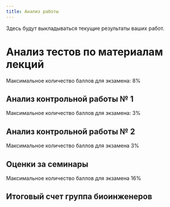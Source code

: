 ```yaml
---
title: Анализ работы
---
```


Здесь будут выкладываться текущие результаты ваших работ.




<!-- ```{r,  echo=FALSE, message=FALSE, warning=FALSE} -->
<!-- library(knitr) -->
<!-- library(dplyr) -->
<!-- library(readxl) -->
<!-- library(ggplot2) -->
<!-- library(broom) -->
<!-- library(tidyr) -->


<!-- class <- read_xlsx("data/Classess_2022_biology.xlsx", col_names = T) -->
<!-- class <- class %>% filter(!is.na(Login)|!is.na(Group) ) -->
<!-- class <- class %>% select(St_Mail, Login) -->


<!-- opts_chunk$set(echo = FALSE) -->

<!-- ``` -->



# **Анализ тестов по материалам лекций**

Максимальное количество баллов для экзамена: 8%



<!-- ```{r,  echo=FALSE, message=FALSE, warning=FALSE, eval=FALSE} -->

<!-- credits <- class %>% select(Login, St_Mail) -->

<!-- # Тест по Лекции 1 -->
<!-- test_lecture_1 <- read_excel("data/Основы ОТС и Предмет экологии  (Общая экология 2022)(1-103).xlsx", na = "NA") -->

<!-- test_lecture_1 <- test_lecture_1 %>% select(c(1,3)) -->


<!-- #  -->
<!-- # test_lecture_1 <- read_xlsx("data/Основы ОТС и Предмет экологии  (Общая экология для биоинженеров 2022)(1-26).xlsx") -->
<!-- #  -->
<!-- # test_lecture_1 <- test_lecture_1 %>% select(c(1,3)) -->


<!-- names(test_lecture_1) <- c("St_Mail", "Score_lecture_1") -->

<!-- # test_lecture_1[test_lecture_1$St_Mail == "st092164@student.spbu.ru", ] -->


<!-- credits <- merge(credits, test_lecture_1, all.x = TRUE) -->



<!-- #Тест по Лекции 2 -->

<!-- test_lecture_2 <- read_xlsx("data/Аутэкология (Общая экология 2022)(1-100).xlsx", na = "NA") -->

<!-- # test_lecture_2 <- read_xlsx("data/Аутэкология (Общая экология 2021)(1-98).xlsx") -->
<!-- # -->
<!-- # -->
<!-- # -->
<!-- # -->

<!-- test_lecture_2 <- test_lecture_2 %>% select(1,3) -->
<!-- names(test_lecture_2) <- c("St_Mail", "Score_lecture_2") -->

<!-- credits <- merge(credits, test_lecture_2, all.x = TRUE) -->



<!-- #Тест по Лекции 3 -->


<!-- test_lecture_3 <- read_xlsx("data/Структура и динамика популяций  (Общая экология 2022)(1-98).xlsx") -->

<!-- test_lecture_3 <- test_lecture_3 %>% select(1,3) -->
<!-- names(test_lecture_3) <- c("St_Mail", "Score_lecture_3") -->

<!-- credits <- merge(credits, test_lecture_3, all.x = TRUE) -->



<!-- test_lecture_4 <- read_xlsx("data/Взаимоотношения организмов (Общая экология 2022)(1-102).xlsx") -->

<!-- test_lecture_4 <- test_lecture_4 %>% select(1,3) -->
<!-- names(test_lecture_4) <- c("St_Mail", "Score_lecture_4") -->

<!-- credits <- merge(credits, test_lecture_4, all.x = TRUE) -->



<!-- test_lecture_5 <- read_xlsx("data/Конкуренция и трофические связи (Общая экология 2022)(1-85).xlsx") -->

<!-- test_lecture_5 <- test_lecture_5 %>% select(1,3) -->
<!-- names(test_lecture_5) <- c("St_Mail", "Score_lecture_5") -->

<!-- credits <- merge(credits, test_lecture_5, all.x = TRUE) -->




<!-- test_lecture_6 <- read_xlsx("data/Симбиозы и структура сообществ (Общая экология 2022)(1-64).xlsx") -->

<!-- test_lecture_6 <- test_lecture_6 %>% select(1,3) -->
<!-- names(test_lecture_6) <- c("St_Mail", "Score_lecture_6") -->

<!-- credits <-  merge(credits, test_lecture_6, all.x = TRUE) -->



<!-- ########################## -->
<!-- #Вывод общей таблицы с баллами -->
<!-- credits <- credits %>% filter(Login != "NA") -->

<!-- credits_sum <- 9 + 10 + 20 + 10 + 14 + 10 -->

<!-- credits_print <- credits %>% select(-St_Mail) -->

<!-- credits_print$Sum <- credits_print %>% select(-c("Login")) %>% rowSums(na.rm=TRUE) -->

<!-- credits_print$Credit_Sum <- credits_sum -->

<!-- credits_print$Proportion <- round(credits_print$Sum / credits_print$Credit_Sum, 2) -->

<!-- credits_print$Exam <- credits_print$Proportion * 3 -->

<!-- # credits_print$Exam <- round(credits_print$Exam, 1) * 10 #умножаем на это число, так как от каждой из 8 лекций приходит 10/8 финальной оценки -->



<!-- ``` -->



<!-- **Состояние индивидуального счета студентов** -->

<!-- ```{r, echo=F, eval=FALSE} -->

<!-- options(knitr.kable.NA = '-') -->

<!-- credits_print <- credits_print %>% filter(!is.na(Login)) %>% select(-Sum, -Credit_Sum)  -->

<!-- kable(credits_print) -->

<!-- ``` -->











<!-- # **Анализ отчетов по самостоятельной работе № 1** -->


<!-- ```{r,  echo=FALSE, message=FALSE, warning=FALSE} -->

<!-- hw1 <- read_xlsx("data/Тест по самостоятельной работе №1 (Общая экология 2021)(1-108).xlsx") -->
<!-- hw1 <- hw1[1:2] -->
<!-- names(hw1) <- c("Login", "Score") -->

<!-- hw1 <- hw1 %>% group_by(Login) %>% summarise(Score = max(Score)) -->

<!-- # add_hw1 <- read.csv("data/Самостоятельная работа №1 Дополнительный вопрос.csv", header = T) -->
<!-- # names(add_hw1) <- c("Login", "add_score") -->
<!-- #  -->
<!-- # add_hw1 <- add_hw1 %>% group_by(Login) %>% summarise(add_score = max(add_score)) -->
<!-- #  -->
<!-- # # hw1[!(hw1$Login %in% add_hw1$Login), ] -->
<!-- #  -->

<!-- # hw1_score <- class %>% select(St_Mail, Login) -->
<!-- #  -->
<!-- # hw1_score <- merge(hw1_score, hw1, all.x = T) -->
<!-- #  -->
<!-- # hw1_score <- merge(hw1_score, add_hw1, all.x = T) -->
<!-- #  -->
<!-- # hw1_score$Sum <- hw1_score %>% select(Score, add_score) %>% rowSums(., na.rm = T) -->

<!-- hw1_score <- hw1 -->

<!-- hw1_score$Total <- 15 -->

<!-- hw1_score$Exam <- round(hw1_score$Score / hw1_score$Total, 1) -->

<!-- # hw1_score_print <- hw1_score %>% select(Login, Score, add_score, Sum, Exam) -->

<!-- hw1_score_print <- hw1_score  -->

<!-- # kable(hw1_score_print, col.names = c("Login", "Основные вопросы", "Доп. вопр. 1", "Сумма",  "% от экзаменационной оценки")) -->

<!-- kable(hw1_score_print, col.names = c("Login", "Сумма", "Всего вопросов",  "% от экзаменационной оценки")) -->


<!-- ``` -->

<!-- <br> -->
<!-- <br> -->


<!-- # **Анализ отчетов по самостоятельной работе № 2** -->


<!-- ```{r,  echo=FALSE, message=FALSE, warning=FALSE} -->

<!-- hw2 <- read_xlsx("data/Самостоятельная работа № 2 (Общая экология 2021)(1-89).xlsx") -->
<!-- hw2 <- hw2 %>% select(1, 3) -->
<!-- names(hw2) <- c("Login", "Score") -->


<!-- # add_hw1 <- read.csv("data/Самостоятельная работа №1 Дополнительный вопрос.csv", header = T) -->
<!-- # names(add_hw1) <- c("Login", "add_score") -->
<!-- #  -->
<!-- # add_hw1 <- add_hw1 %>% group_by(Login) %>% summarise(add_score = max(add_score)) -->
<!-- #  -->
<!-- # # hw1[!(hw1$Login %in% add_hw1$Login), ] -->
<!-- #  -->

<!-- # hw1_score <- class %>% select(St_Mail, Login) -->
<!-- #  -->
<!-- # hw1_score <- merge(hw1_score, hw1, all.x = T) -->
<!-- #  -->
<!-- # hw1_score <- merge(hw1_score, add_hw1, all.x = T) -->
<!-- #  -->
<!-- # hw1_score$Sum <- hw1_score %>% select(Score, add_score) %>% rowSums(., na.rm = T) -->

<!-- hw2_score <- hw2 -->

<!-- hw2_score$Total <- 18 -->

<!-- hw2_score$Exam <- round(hw2_score$Score / hw2_score$Total, 1) -->

<!-- # hw1_score_print <- hw1_score %>% select(Login, Score, add_score, Sum, Exam) -->

<!-- hw2_score_print <- hw2_score  -->

<!-- # kable(hw1_score_print, col.names = c("Login", "Основные вопросы", "Доп. вопр. 1", "Сумма",  "% от экзаменационной оценки")) -->

<!-- kable(hw2_score_print, col.names = c("Login", "Сумма", "Всего вопросов",  "% от экзаменационной оценки")) -->


<!-- ``` -->

<!-- <br> -->
<!-- <br> -->




<!-- # **Анализ отчетов по самостоятельной работе № 2** -->





<!-- **Господа!** Приношу извинения за задержку с публикацией оценок. Напоминаю, что баллы за эту работу дополнительные (те, кто работу не сделал, ничего не потерял... но и не приобрел:). Поскольку в результате высвободился 1%, он уходит в оценку за работы по тестам по материалам лекций (то есть вес этой оценки удваивается). -->



<!-- <br> -->
<!-- <br> -->


## **Анализ контрольной работы № 1**

Максимальное количество баллов для экзамена: 3%

<!-- ```{r,  echo=FALSE, message=FALSE, warning=FALSE, eval=FALSE} -->

<!-- # cont1 <- read_excel("data/Контрольная работа № 1 (Общая экология для биоинженеров 2022)(1-28).xlsx") -->

<!-- cont1 <- read_excel("data/Контрольная работа № 1 (Общая экология 2022)(1-104).xlsx") -->
<!-- names(cont1) <- c("St_Mail","Name", "Score") -->

<!-- cont1_print <- merge(class, cont1 %>% select(-Name ) ) %>% select(-St_Mail) %>% mutate(Exam = round(Score / 24 * 1.5, 1) )  -->

<!-- kable(cont1_print) -->


<!-- ``` -->




## **Анализ контрольной работы № 2**


Максимальное количество баллов для экзамена 3%



<!-- ```{r,  echo=FALSE, message=FALSE, warning=FALSE, eval=FALSE} -->

<!-- # cont1 <- read_excel("data/Control_work_1_biotech.xlsx") -->

<!-- cont2 <- read_excel("data/Контрольная работа № 2 (Общая экология 2022)(1-100).xlsx") -->
<!-- names(cont2) <- c("St_Mail",  "Name", "Score") -->

<!-- cont2_print <- merge(class, cont2 %>% select(-Name ) ) %>% select(-St_Mail) %>% mutate(Exam = round(Score / 13*1.5, 1)) -->

<!-- kable(cont2_print) -->


<!-- ``` -->






<!-- ## **Анализ самостоятельной работы № 1** -->

<!-- Максимальное количество баллов для экзамена 1.5% -->



<!-- ```{r,  echo=FALSE, message=FALSE, warning=FALSE, eval=FALSE} -->

<!-- hw1 <- read_excel("data/Тест по самостоятельной работе №1 (Общая экология 2022)(1-98).xlsx") -->

<!-- hw1_score <- hw1 -->

<!-- names(hw1_score) <- c("St_Mail","Name", "Score") -->


<!-- hw1_score <- merge(class, hw1_score) %>% select(-c(St_Mail, Name)) -->


<!-- hw1_score$Total <- hw1_score$Score / 15 * 1.5 -->


<!-- hw1_score$Exam <- round(hw1_score$Total, 1) -->



<!-- hw1_score_print <- hw1_score %>% select(-Total) -->

<!-- kable(hw1_score_print, col.names = c("Login", "Score", "Exam")) -->


<!-- ``` -->




<!-- ## **Анализ самостоятельной работы № 2** -->

<!-- Максимальное количество баллов для экзамена 1.5% -->





<!-- ```{r,  echo=FALSE, message=FALSE, warning=FALSE, eval=FALSE} -->

<!-- hw2 <- read_excel("data/Самостоятельная работа № 2 (Общая экология 2021) (Общая экология 2022)(1-78).xlsx") -->

<!-- hw2_score <- hw2 -->

<!-- names(hw2_score) <- c("St_Mail","Name", "Score") -->


<!-- hw2_score <- merge(class, hw2_score) %>% select(-c(St_Mail, Name)) -->


<!-- hw2_score$Total <- hw2_score$Score / 21 * 1.5 -->


<!-- hw2_score$Exam <- round(hw2_score$Total, 1) -->



<!-- hw2_score_print <- hw2_score %>% select(-Total) -->

<!-- kable(hw2_score_print, col.names = c("Login", "Score", "Exam")) -->


<!-- ``` -->



## **Оценки за семинары**

Максимальное количество баллов для экзамена 16%

<!-- ```{r warning = FALSE, eval=FALSE} -->

<!-- sem <- read_excel("data/Семинары по экологии биотехнологи 2022.xlsx", na = "NA") -->

<!-- sem <- sem %>% select(Login, Seminar_1, Seminar_2) -->

<!-- sem_print <- merge(class, sem) %>% select(Login, Group, Seminar_1, Seminar_2) %>% rowwise() %>% mutate(Exam = sum(Seminar_1 * 8,  Seminar_2 * 8, na.rm = T) ) -->

<!-- ``` -->

<!-- ```{r eval=FALSE} -->
<!-- kable(sem_print) -->


<!-- ``` -->





<!-- ## **Семинар-конференция № 2** -->


<!-- ```{r} -->

<!-- sem_2 <- read_excel("data/Conference_seminar_2.xlsx") -->

<!-- sem_2_print <- merge(class, sem_2) %>% select(-St_Mail) %>% mutate(Exam = Presentation + Presence + Speech + Bonus) -->

<!-- ``` -->

<!-- ```{r} -->
<!-- kable(sem_2_print) -->

<!-- ``` -->



<!-- ## **Результаты семинаров** -->

<!-- Семинары приносят в экзаменационную оценку 27% -->

<!-- **Коллеги!** -->

<!-- Оценки, которые вы видите ниже, это результат автоматической обработки базы, которую заполняют преподаватели после семинаров.  Проверяйте, пожалуйста, все ваши текущие оценки. Если вы видите, что вам что-то не проставлено, то срочно связывайтесь с соответствующим преподавателем. -->

<!-- Поверьте, у нас колоссальная нагрузка и мы не всегда успеваем внести оценки в ведомость. Контролируйте этот процесс, пожалуйста. -->



<!-- ```{r,  echo=FALSE, message=FALSE, warning=FALSE, eval=FALSE} -->

<!-- seminars <- read_excel("data/Семинары биологи 2022.xlsx") -->

<!-- names(seminars)[1:3] <- c( "Family", "Name", "Login") -->

<!-- seminars_print <- seminars %>% select(-Family, -Name) -->



<!-- seminars_print$Exam <- seminars_print %>% select(- c(Login, Group) ) %>% mutate(Sum = rowSums(., na.rm = T), Exam = Sum) %>% pull(Exam)  -->

<!-- seminars_print$Exam <- seminars_print$Exam*3 -->

<!-- kable(seminars_print) -->


<!-- ``` -->







## **Итоговый счет группа биоинженеров**


<!-- ```{r warning = FALSE} -->

<!-- tests <- credits_print %>% select(Login, Exam) -->

<!-- cont1 <- cont1_print %>% select(Login, Exam) -->

<!-- cont2 <- cont2_print %>% select(Login, Exam) -->

<!-- sems <- sem_print %>% select(Login, Exam) -->

<!-- d <- merge(tests, cont1, by = "Login") -->
<!-- dd <- merge(d, cont2, by = "Login") -->
<!-- final <- merge(dd, sems, by = "Login") -->

<!-- names(final) <- c("Login", "Тесты по лекциям", "Контрольная 1", "Контрольная 2","Семинары" ) -->

<!-- Exam <- rowSums(final[,-1], na.rm = T) -->

<!-- final$Exam <- Exam -->

<!-- kable(final) -->

<!-- ``` -->



<!-- ## **Итоговый счет биологи 2022** -->



<!-- ```{r,  echo=FALSE, message=FALSE, warning=FALSE} -->
<!-- library(stringr) -->


<!-- d1 <- credits_print %>% select(Login, Exam) -->
<!-- d1$Exam <- round(d1$Exam, 2) -->


<!-- d2 <- cont1_print %>% select(Login, Exam) -->
<!-- d2$Exam <- round(d2$Exam, 2) -->



<!-- d3 <- cont2_print %>% select(Login, Exam) -->
<!-- d3$Exam <- round(d3$Exam, 2) -->


<!-- d4 <- hw1_score_print %>% select(Login, Exam) -->
<!-- d4$Login <- word(d4$Login, 1 ,sep = "\\@") -->
<!-- d4$Exam <- round(d4$Exam, 2) -->


<!-- d5 <- hw2_score_print %>% select(Login, Exam) -->
<!-- d5$Login <- word(d5$Login, 1 ,sep = "\\@") -->
<!-- d5$Exam <- round(d5$Exam, 2) -->


<!-- d6 <- seminars_print %>% select(Login, Exam) -->
<!-- d6$Exam <- round(d6$Exam, 2) -->


<!-- Results <- merge(d1, d2, by = "Login", all = T) %>% merge(., d3, by = "Login", all = T) %>% merge(., d4, by = "Login", all = T) %>%  merge(., d5, by = "Login", all = T) %>%  merge(., d6, by = "Login", all = T) -->


<!-- names(Results) <- c("Login", "Lecture_test (max 3)", "Control_1(max 1.5)", "Control_2 (max 1.5)", "Home Work 1 (max 1.5)", "Home Work 2 (max 1.5)", "Seminars (max 21)") -->


<!-- Results_print <- Results -->

<!-- Results_print$Exam <- round(apply(Results[,-1], MARGIN = 1, FUN = function(x) sum(x, na.rm = T) ), 1) -->

<!-- Results_print <- Results_print %>% filter(!is.na(Login)) %>% filter(Login != "NA") -->




<!-- # # Код для вывода суммарных оценок с именами. -->
<!-- # class <- read_xlsx("data/Classess_2022_biology.xlsx", col_names = T) -->
<!-- #  -->
<!-- # final_results <- class %>% select(Family, Name, Otch, Login) %>% merge(., Results_print, all.x = T)  -->
<!-- #  -->
<!-- # write.table(final_results, "clipboard", sep = "\t", row.names = F) -->

<!-- ``` -->

<!-- ```{r} -->

<!-- options(knitr.kable.NA = '-') -->
<!-- kable(Results_print) -->
<!-- ``` -->


<!-- ```{r} -->
<!-- # Результаты в сумме для создания файла-ведомости экзамена -->

<!-- class <- read_xlsx("data/Classess_2022_biology.xlsx", col_names = T) -->
<!-- # class <- class %>% filter(!is.na(Login)|!is.na(Group) ) -->
<!-- class <- class %>% select(St_Mail, Login, Family, Name, Otch ) -->
<!-- res <- merge(class, Results_print) -->

<!-- write.table(res, "data/results_for_examen.csv", sep = ";", row.names = F, fileEncoding = "UTF-8", dec = "," ) -->

<!-- ``` -->



